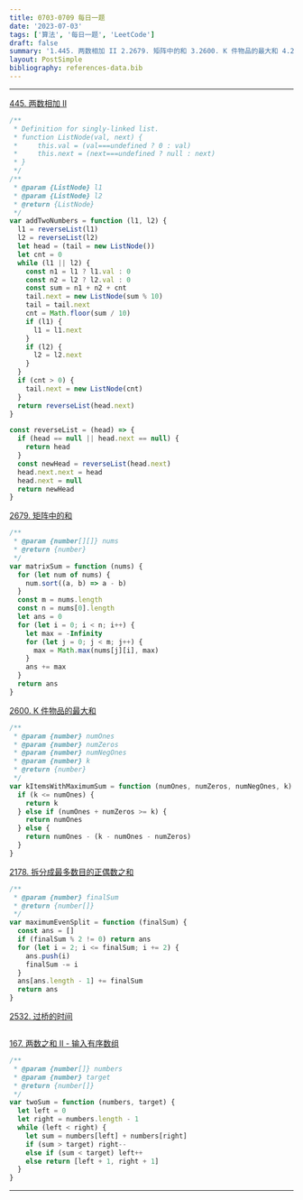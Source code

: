 ```yaml
---
title: 0703-0709 每日一题
date: '2023-07-03'
tags: ['算法', '每日一题', 'LeetCode']
draft: false
summary: '1.445. 两数相加 II 2.2679. 矩阵中的和 3.2600. K 件物品的最大和 4.2178. 拆分成最多数目的正偶数之和 5.2532. 过桥的时间 6.167. 两数之和 II - 输入有序数组'
layout: PostSimple
bibliography: references-data.bib
---
```


---

[445. 两数相加 II](https://leetcode.cn/problems/add-two-numbers-ii/)

```js
/**
 * Definition for singly-linked list.
 * function ListNode(val, next) {
 *     this.val = (val===undefined ? 0 : val)
 *     this.next = (next===undefined ? null : next)
 * }
 */
/**
 * @param {ListNode} l1
 * @param {ListNode} l2
 * @return {ListNode}
 */
var addTwoNumbers = function (l1, l2) {
  l1 = reverseList(l1)
  l2 = reverseList(l2)
  let head = (tail = new ListNode())
  let cnt = 0
  while (l1 || l2) {
    const n1 = l1 ? l1.val : 0
    const n2 = l2 ? l2.val : 0
    const sum = n1 + n2 + cnt
    tail.next = new ListNode(sum % 10)
    tail = tail.next
    cnt = Math.floor(sum / 10)
    if (l1) {
      l1 = l1.next
    }
    if (l2) {
      l2 = l2.next
    }
  }
  if (cnt > 0) {
    tail.next = new ListNode(cnt)
  }
  return reverseList(head.next)
}

const reverseList = (head) => {
  if (head == null || head.next == null) {
    return head
  }
  const newHead = reverseList(head.next)
  head.next.next = head
  head.next = null
  return newHead
}
```

[2679. 矩阵中的和](https://leetcode.cn/problems/sum-in-a-matrix/)

```js
/**
 * @param {number[][]} nums
 * @return {number}
 */
var matrixSum = function (nums) {
  for (let num of nums) {
    num.sort((a, b) => a - b)
  }
  const m = nums.length
  const n = nums[0].length
  let ans = 0
  for (let i = 0; i < n; i++) {
    let max = -Infinity
    for (let j = 0; j < m; j++) {
      max = Math.max(nums[j][i], max)
    }
    ans += max
  }
  return ans
}
```

[2600. K 件物品的最大和](https://leetcode.cn/problems/k-items-with-the-maximum-sum/)

```js
/**
 * @param {number} numOnes
 * @param {number} numZeros
 * @param {number} numNegOnes
 * @param {number} k
 * @return {number}
 */
var kItemsWithMaximumSum = function (numOnes, numZeros, numNegOnes, k) {
  if (k <= numOnes) {
    return k
  } else if (numOnes + numZeros >= k) {
    return numOnes
  } else {
    return numOnes - (k - numOnes - numZeros)
  }
}
```

[2178. 拆分成最多数目的正偶数之和](https://leetcode.cn/problems/maximum-split-of-positive-even-integers/)

```js
/**
 * @param {number} finalSum
 * @return {number[]}
 */
var maximumEvenSplit = function (finalSum) {
  const ans = []
  if (finalSum % 2 != 0) return ans
  for (let i = 2; i <= finalSum; i += 2) {
    ans.push(i)
    finalSum -= i
  }
  ans[ans.length - 1] += finalSum
  return ans
}
```

[2532. 过桥的时间](https://leetcode.cn/problems/time-to-cross-a-bridge/)

```js

```

[167. 两数之和 II - 输入有序数组](https://leetcode.cn/problems/two-sum-ii-input-array-is-sorted/)

```js
/**
 * @param {number[]} numbers
 * @param {number} target
 * @return {number[]}
 */
var twoSum = function (numbers, target) {
  let left = 0
  let right = numbers.length - 1
  while (left < right) {
    let sum = numbers[left] + numbers[right]
    if (sum > target) right--
    else if (sum < target) left++
    else return [left + 1, right + 1]
  }
}
```

---
